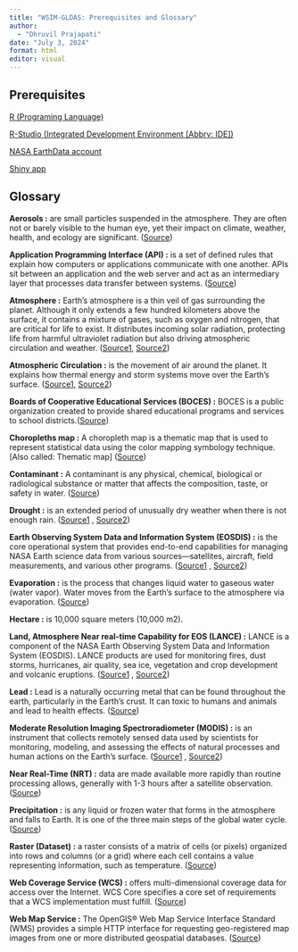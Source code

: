 ```yaml
---
title: "WSIM-GLDAS: Prerequisites and Glossary"
author: 
  - "Dhruvil Prajapati"
date: "July 3, 2024"
format: html
editor: visual
---
```


## Prerequisites

[R (Programing Language)](https://cran.rstudio.com/)

[R-Studio (Integrated Development Environment \[Abbrv: IDE\])](https://posit.co/download/rstudio-desktop/)

[NASA EarthData account](https://urs.earthdata.nasa.gov/users/new)

[Shiny app](https://shiny.posit.co/)

## Glossary

**Aerosols :** are small particles suspended in the atmosphere. They are often not or barely visible to the human eye, yet their impact on climate, weather, health, and ecology are significant. ([Source](https://earth.gsfc.nasa.gov/climate/data/deep-blue/aerosols#:~:text=Sea%20spray%2C%20mineral%20dust%2C%20smoke,from%20volcanoes%20or%20industrial%20emissions))

**Application Programming Interface (API) :** is a set of defined rules that explain how computers or applications communicate with one another. APIs sit between an application and the web server and act as an intermediary layer that processes data transfer between systems. ([Source](https://www.earthdata.nasa.gov/technology/application-programming-interface-api))

**Atmosphere :** Earth’s atmosphere is a thin veil of gas surrounding the planet. Although it only extends a few hundred kilometers above the surface, it contains a mixture of gases, such as oxygen and nitrogen, that are critical for life to exist. It distributes incoming solar radiation, protecting life from harmful ultraviolet radiation but also driving atmospheric circulation and weather. ([Source1](https://www.earthdata.nasa.gov/topics/atmosphere), [Source2](https://scied.ucar.edu/learning-zone/atmosphere/what-is-atmosphere))

**Atmospheric Circulation :** is the movement of air around the planet. It explains how thermal energy and storm systems move over the Earth's surface. ([Source1](https://www.noaa.gov/jetstream/global/global-atmospheric-circulations#:~:text=Global%20Atmospheric%20Circulation%20is%20the,global%20circulation%20would%20be%20simple), [Source2](https://ugc.berkeley.edu/background-content/atmospheric-circulation/#heading1))

**Boards of Cooperative Educational Services (BOCES) :** BOCES is a public organization created to provide shared educational programs and services to school districts.([Source](https://www.boces.org/about-boces/))

**Choropleths map :** A choropleth map is a thematic map that is used to represent statistical data using the color mapping symbology technique. \[Also called: Thematic map\] ([Source](https://www.oxfordreference.com/display/10.1093/acref/9780199599868.001.0001/acref-9780199599868-e-207))

**Contaminant :** A contaminant is any physical, chemical, biological or radiological substance or matter that affects the composition, taste, or safety in water. ([Source](https://www.epa.gov/ccl/definition-contaminant))

**Drought :** is an extended period of unusually dry weather when there is not enough rain. ([Source1](https://education.nationalgeographic.org/resource/understanding-droughts/) , [Source2](https://www.ncei.noaa.gov/access/monitoring/dyk/drought-definition))

**Earth Observing System Data and Information System (EOSDIS) :** is the core operational system that provides end-to-end capabilities for managing NASA Earth science data from various sources—satellites, aircraft, field measurements, and various other programs. ([Source1](https://www.earthdata.nasa.gov/eosdis) , [Source2](https://www.earthdata.nasa.gov/esds/esds-highlights/nasa-earth-science-data-systems-program-highlights-2019))

**Evaporation :** is the process that changes liquid water to gaseous water (water vapor). Water moves from the Earth’s surface to the atmosphere via evaporation. ([Source](https://www.usgs.gov/special-topics/water-science-school/science/evaporation-and-water-cycle))

**Hectare :** is 10,000 square meters (10,000 m2).

**Land, Atmosphere Near real-time Capability for EOS (LANCE) :** LANCE is a component of the NASA Earth Observing System Data and Information System (EOSDIS). LANCE products are used for monitoring fires, dust storms, hurricanes, air quality, sea ice, vegetation and crop development and volcanic eruptions. ([Source1](https://www.earthdata.nasa.gov/learn/find-data/near-real-time/lance) , [Source2](https://www.earthdata.nasa.gov/s3fs-public/2023-03/LANCE_OnePager_2022_Prnt-Web.pdf?VersionId=nYtCSs6zuVJ5FZL6LRzBhgF4qLYqal49))

**Lead :** Lead is a naturally occurring metal that can be found throughout the earth, particularly in the Earth's crust. It can toxic to humans and animals and lead to health effects. ([Source](https://www.epa.gov/lead/learn-about-lead))

**Moderate Resolution Imaging Spectroradiometer (MODIS) :** is an instrument that collects remotely sensed data used by scientists for monitoring, modeling, and assessing the effects of natural processes and human actions on the Earth’s surface. ([Source1](https://pubs.usgs.gov/fs/2008/3061/pdf/fs2008-3061.pdf) , [Source2](https://modis.gsfc.nasa.gov/about/))

**Near Real-Time (NRT) :** data are made available more rapidly than routine processing allows, generally with 1-3 hours after a satellite observation. ([Source](https://www.earthdata.nasa.gov/technology/near-real-time-data-nrt#:~:text=Near%20real-time%20NRT,hours%20after%20a%20satellite%20observation))

**Precipitation :** is any liquid or frozen water that forms in the atmosphere and falls to Earth. It is one of the three main steps of the global water cycle. ([Source](https://education.nationalgeographic.org/resource/precipitation/))

**Raster (Dataset) :** a raster consists of a matrix of cells (or pixels) organized into rows and columns (or a grid) where each cell contains a value representing information, such as temperature. ([Source](https://desktop.arcgis.com/en/arcmap/latest/manage-data/raster-and-images/what-is-raster-data.htm#GUID-CBED6408-2437-4554-A3E1-F0FDC4AFBD63))

**Web Coverage Service (WCS) :** offers multi-dimensional coverage data for access over the Internet. WCS Core specifies a core set of requirements that a WCS implementation must fulfill. ([Source](https://www.ogc.org/standard/wcs/#:~:text=A%20Web%20Coverage%20Service%20WCS,a%20WCS%20implementation%20must%20fulfill))

**Web Map Service :** The OpenGIS® Web Map Service Interface Standard (WMS) provides a simple HTTP interface for requesting geo-registered map images from one or more distributed geospatial databases. ([Source](https://www.ogc.org/standard/wms/))
